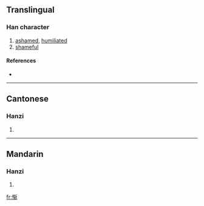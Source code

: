 {{see|慚}}
==Translingual==

===Han character===
{{Han char|rn=61|rad=心|as=08|sn=11|four=|canj=心大手中 (PKQL)}}

# [[ashamed]], [[humiliated]]
# [[shameful]]

====References====
* {{Han ref|kx=0392.181|hdz=42314.110|uh=60ED|ud=24813}}

----

==Cantonese==

===Hanzi===
{{yue-hanzi|jyut=|y=chaam4}}

# {{defn|Cantonese}}

----

==Mandarin==

===Hanzi===
{{cmn-hanzi|tra=慚|pin=[[cán]] ([[can2]])|wg=ts'an<sup>2</sup>}}

# {{defn|Mandarin}}

[[fr:惭]]
